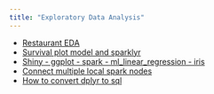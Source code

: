 ```yaml
---
title: "Exploratory Data Analysis"
---
```


- [Restaurant EDA](RestaurantEDA.html)
- [Survival plot model and sparklyr](survival_plot_sparklyr.html)
- [Shiny - ggplot - spark - ml_linear_regression - iris ](shiny_ggplot_spark_transformation.html)
- [Connect multiple local spark nodes](sc_multiple_nodes.html)
- [How to convert dplyr to sql](shiny_ggplot_spark_transformation.html)